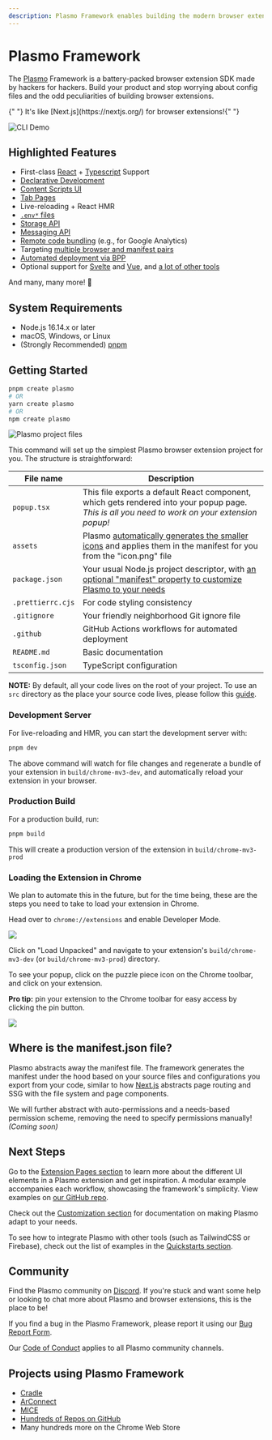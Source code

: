 ```yaml
---
description: Plasmo Framework enables building the modern browser extension a breeze. Get started in less than a minute getting your extension up and running!
---
```




# Plasmo Framework

<ShieldBanners />

The [Plasmo](https://www.plasmo.com/) Framework is a battery-packed browser extension SDK made by hackers for hackers. Build your product and stop worrying about config files and the odd peculiarities of building browser extensions.

<Callout emoji="⭐">
  {" "}
  It's like [Next.js](https://nextjs.org/) for browser extensions!{" "}
</Callout>

![CLI Demo](https://www.plasmo.com/assets/plasmo-cli-demo.gif)

## Highlighted Features

- First-class [React](https://reactjs.org/) + [Typescript](https://www.typescriptlang.org/) Support
- [Declarative Development](https://docs.plasmo.com/framework#where-is-the-manifestjson-file)
- [Content Scripts UI](https://docs.plasmo.com/csui)
- [Tab Pages](https://docs.plasmo.com/framework/tab-pages)
- Live-reloading + React HMR
- [`.env*` files](https://docs.plasmo.com/framework/env)
- [Storage API](https://docs.plasmo.com/framework/storage)
- [Messaging API](https://docs.plasmo.com/framework/messaging)
- [Remote code bundling](https://docs.plasmo.com/framework/remote-code) (e.g., for Google Analytics)
- Targeting [multiple browser and manifest pairs](https://docs.plasmo.com/framework/workflows/build#with-specific-target)
- [Automated deployment via BPP](https://docs.plasmo.com/framework/workflows/submit)
- Optional support for [Svelte](https://github.com/PlasmoHQ/examples/tree/main/with-svelte) and [Vue](https://github.com/PlasmoHQ/examples/tree/main/with-vue), and [a lot of other tools](https://github.com/PlasmoHQ/examples)

And many, many more! 🚀

## System Requirements

- Node.js 16.14.x or later
- macOS, Windows, or Linux
- (Strongly Recommended) [pnpm](https://pnpm.io/)

## Getting Started

```sh
pnpm create plasmo
# OR
yarn create plasmo
# OR
npm create plasmo
```

![Plasmo project files](@screenshots/file_structure.png)

This command will set up the simplest Plasmo browser extension project for you. The structure is straightforward:

| File name         | Description                                                                                                                                        |
| ----------------- | -------------------------------------------------------------------------------------------------------------------------------------------------- |
| `popup.tsx`       | This file exports a default React component, which gets rendered into your popup page. _This is all you need to work on your extension popup!_     |
| `assets`          | Plasmo [automatically generates the smaller icons](/framework/icon) and applies them in the manifest for you from the "icon.png" file              |
| `package.json`    | Your usual Node.js project descriptor, with [an optional "manifest" property to customize Plasmo to your needs](/framework/customization/manifest) |
| `.prettierrc.cjs` | For code styling consistency                                                                                                                       |
| `.gitignore`      | Your friendly neighborhood Git ignore file                                                                                                         |
| `.github`         | GitHub Actions workflows for automated deployment                                                                                                  |
| `README.md`       | Basic documentation                                                                                                                                |
| `tsconfig.json`   | TypeScript configuration                                                                                                                           |

<Callout emoji="📢">

**NOTE:** By default, all your code lives on the root of your project. To use an `src` directory as the place your source code lives, please follow this
[guide](/framework/customization/src).

</Callout>

### Development Server

For live-reloading and HMR, you can start the development server with:

```sh
pnpm dev
```

The above command will watch for file changes and regenerate a bundle of your extension in `build/chrome-mv3-dev`, and automatically reload your extension in your browser.

### Production Build

For a production build, run:

```sh
pnpm build
```

This will create a production version of the extension in `build/chrome-mv3-prod`

### Loading the Extension in Chrome

We plan to automate this in the future, but for the time being, these are the steps you need to take to load your extension in Chrome.

Head over to `chrome://extensions` and enable Developer Mode.

![](@screenshots/developer_mode.png)

Click on "Load Unpacked" and navigate to your extension's `build/chrome-mv3-dev` (or `build/chrome-mv3-prod`) directory.

To see your popup, click on the puzzle piece icon on the Chrome toolbar, and click on your extension.

<Callout>

**Pro tip:** pin your extension to the Chrome toolbar for easy access by clicking the pin button.

</Callout>

![](@screenshots/popup_example.png)

## Where is the manifest.json file?

Plasmo abstracts away the manifest file. The framework generates the manifest under the hood based on your source files and configurations you export from your code, similar to how [Next.js](https://nextjs.org/) abstracts page routing and SSG with the file system and page components.

We will further abstract with auto-permissions and a needs-based permission scheme, removing the need to specify permissions manually! _(Coming soon)_

## Next Steps

Go to the [Extension Pages section](/framework/ext-pages) to learn more about the different UI elements in a Plasmo extension and get inspiration. A modular example accompanies each workflow, showcasing the framework's simplicity. View examples on [our GitHub repo](https://github.com/PlasmoHQ/examples).

Check out the [Customization section](/framework/customization) for documentation on making Plasmo adapt to your needs.

To see how to integrate Plasmo with other tools (such as TailwindCSS or Firebase), check out the list of examples in the [Quickstarts section](/quickstarts).

## Community

Find the Plasmo community on [Discord](https://www.plasmo.com/s/d). If you're stuck and want some help or looking to chat more about Plasmo and browser extensions, this is the place to be!

If you find a bug in the Plasmo Framework, please report it using our [Bug Report Form](/bug).

Our [Code of Conduct](https://github.com/PlasmoHQ/plasmo/blob/main/.github/CODE_OF_CONDUCT.md) applies to all Plasmo community channels.

## Projects using Plasmo Framework

- [Cradle](https://playcradle.com/)
- [ArConnect](https://www.plasmo.com/blog/posts/migrating-chrome-extension-to-plasmo)
- [MICE](https://github.com/PlasmoHQ/mice)
- [Hundreds of Repos on GitHub](https://github.com/PlasmoHQ/plasmo/network/dependents)
- Many hundreds more on the Chrome Web Store
